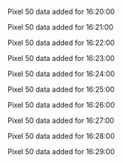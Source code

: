 Pixel 50 data added for 16:20:00

Pixel 50 data added for 16:21:00

Pixel 50 data added for 16:22:00

Pixel 50 data added for 16:23:00

Pixel 50 data added for 16:24:00

Pixel 50 data added for 16:25:00

Pixel 50 data added for 16:26:00

Pixel 50 data added for 16:27:00

Pixel 50 data added for 16:28:00

Pixel 50 data added for 16:29:00

